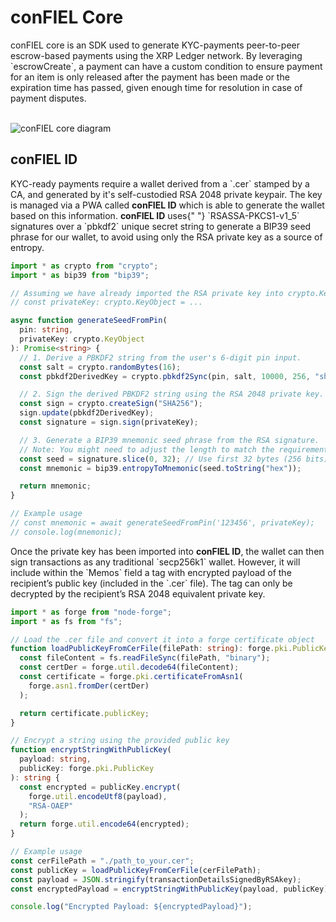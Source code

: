 
# conFIEL Core

<p>
  conFIEL core is an SDK used to generate KYC-payments peer-to-peer escrow-based
  payments using the XRP Ledger network. By leveraging
  `escrowCreate`, a payment can have a custom condition to ensure payment
  for an item is only released after the payment has been made or the expiration
  time has passed, given enough time for resolution in case of payment disputes.
</p>
<br />
<Image
  src="/images/conFIEL-core.png"
  width={2160}
  height={1620}
  alt="conFIEL core diagram"
/>

## conFIEL ID

<p>
  KYC-ready payments require a wallet derived from a `.cer` stamped
  by a CA, and generated by it's self-custodied RSA 2048 private keypair. The
  key is managed via a PWA called <b>conFIEL ID</b> which is able to generate
  the wallet based on this information. <b>conFIEL ID</b> uses{" "}
  `RSASSA-PKCS1-v1_5` signatures over a `pbkdf2` unique
  secret string to generate a BIP39 seed phrase for our wallet, to avoid using
  only the RSA private key as a source of entropy.
</p>

```typescript
import * as crypto from "crypto";
import * as bip39 from "bip39";

// Assuming we have already imported the RSA private key into crypto.KeyObject:
// const privateKey: crypto.KeyObject = ...

async function generateSeedFromPin(
  pin: string,
  privateKey: crypto.KeyObject
): Promise<string> {
  // 1. Derive a PBKDF2 string from the user's 6-digit pin input.
  const salt = crypto.randomBytes(16);
  const pbkdf2DerivedKey = crypto.pbkdf2Sync(pin, salt, 10000, 256, "sha256");

  // 2. Sign the derived PBKDF2 string using the RSA 2048 private key.
  const sign = crypto.createSign("SHA256");
  sign.update(pbkdf2DerivedKey);
  const signature = sign.sign(privateKey);

  // 3. Generate a BIP39 mnemonic seed phrase from the RSA signature.
  // Note: You might need to adjust the length to match the requirements for a valid BIP39 seed.
  const seed = signature.slice(0, 32); // Use first 32 bytes (256 bits)
  const mnemonic = bip39.entropyToMnemonic(seed.toString("hex"));

  return mnemonic;
}

// Example usage
// const mnemonic = await generateSeedFromPin('123456', privateKey);
// console.log(mnemonic);
```

<p>
  Once the private key has been imported into <b>conFIEL ID</b>, the wallet can then
  sign transactions as any traditional `secp256k1` wallet. However, it will include within
  the `Memos` field a tag with encrypted payload of the recipient’s
  public key (included in the `.cer` file). The tag can only be
  decrypted by the recipient’s RSA 2048 equivalent private key.
</p>

```typescript
import * as forge from "node-forge";
import * as fs from "fs";

// Load the .cer file and convert it into a forge certificate object
function loadPublicKeyFromCerFile(filePath: string): forge.pki.PublicKey {
  const fileContent = fs.readFileSync(filePath, "binary");
  const certDer = forge.util.decode64(fileContent);
  const certificate = forge.pki.certificateFromAsn1(
    forge.asn1.fromDer(certDer)
  );

  return certificate.publicKey;
}

// Encrypt a string using the provided public key
function encryptStringWithPublicKey(
  payload: string,
  publicKey: forge.pki.PublicKey
): string {
  const encrypted = publicKey.encrypt(
    forge.util.encodeUtf8(payload),
    "RSA-OAEP"
  );
  return forge.util.encode64(encrypted);
}

// Example usage
const cerFilePath = "./path_to_your.cer";
const publicKey = loadPublicKeyFromCerFile(cerFilePath);
const payload = JSON.stringify(transactionDetailsSignedByRSAkey);
const encryptedPayload = encryptStringWithPublicKey(payload, publicKey);

console.log("Encrypted Payload: ${encryptedPayload}");
```
